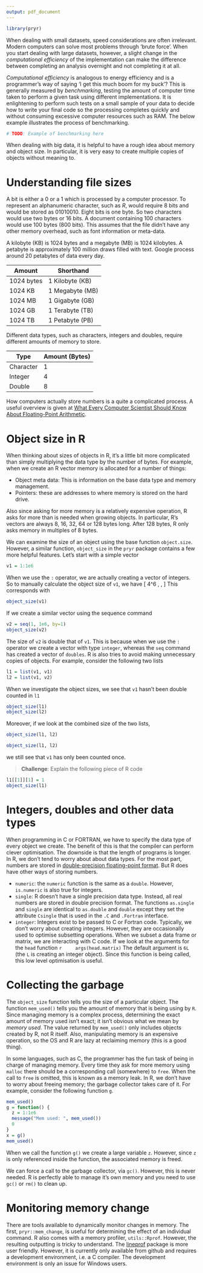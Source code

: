 ```yaml
---
output: pdf_document
---
```


```r
library(pryr)
```

\chapter{Memory matters}

When dealing with small datasets, speed considerations
are often irrelevant. Modern computers can solve
most problems through 'brute force'. When you
start dealing with large datasets, however, a slight change in
the *computational efficiency* of the implementation
can make the difference between completing an analysis
overnight and not completing it at all.

*Computational efficiency* is analogous to energy efficiency
and is a programmer's way of saying 'I get this much boom for
my buck'? This is generally measured by *benchmarking*,
testing the amount of
computer time taken to perform a given task using different
implementations. It is enlightening to perform such tests on
a small sample of your data to decide how to write your
final code so the processing completes quickly and without
consuming excessive computer resources such as RAM. The below
example illustrates the process of benchmarking.

```r
# TODO: Example of benchmarking here
```

When dealing with big data, it is helpful to have a rough idea about memory and object size. In particular, it is very easy to create multiple copies of objects without meaning to.


# Understanding file sizes

A bit is either a $0$ or a $1$ which is processed by a computer processor. To represent an alphanumeric character, such as *R*, would require 8 bits and would be stored as $01010010$. Eight bits is one byte. So two characters would use two bytes or 16 bits. A document containing $100$ characters would use $100$ bytes ($800$ bits). This assumes that the file didn't have any other memory overhead, such as font information or meta-data. 

A kilobyte (KB) is 1024 bytes and a megabyte (MB) is 1024 kilobytes. A petabyte is approximately 100 million draws filled with text. Google process around 20 petabytes of data every day.

Amount | Shorthand
-------|------------------
1024 bytes | 1 Kilobyte (KB)
1024 KB | 1 Megabyte (MB)
1024 MB | 1 Gigabyte (GB)
1024 GB | 1 Terabyte (TB)
1024 TB | 1 Petabyte (PB)

Different data types, such as characters, integers and doubles, require different amounts of memory to store. 

Type | Amount (Bytes)
-----|------------------
Character | 1
Integer| 4
Double | 8

How computers actually store numbers is a quite a complicated process. A useful overview is given at [What Every Computer Scientist Should Know About Floating-Point Arithmetic](https://docs.oracle.com/cd/E19957-01/806-3568/ncg_goldberg.html).


# Object size in R

When thinking about sizes of objects in R, it's a little bit more complicated than simply multiplying the data type by the number of bytes. For example, when we create an R vector memory is allocated for a number of things:

 * Object meta data: This is information on the base data type and memory management.
 * Pointers: these are addresses to where memory is stored on the hard drive.
 
Also since asking for more memory is a relatively expensive operation, R asks for more than is needed when growing objects. In particular, R's vectors are always $8$, $16$, $32$, $64$ or $128$ bytes long. After $128$ bytes, R only asks memory in multiples of $8$ bytes.

We can examine the size of an object using the base function `object.size`. However, a similar function, `object_size` in the `pryr` package contains a few more helpful features. Let's start with a simple vector
```r
v1 = 1:1e6
```
When we use the `:` operator, we are actually creating a vector of integers. So to manually calculate the object size of `v1`, we have
\[
4\times 10^6 \,\text{bytes} \simeq  4 \,\text{MB}
\]
This corresponds with 
```r
object_size(v1)
```
If we create a similar vector using the sequence command
```r
v2 = seq(1, 1e6, by=1)
object_size(v2)
```
The size of `v2` is double that of `v1`. This is because when we use the `:` operator we create a vector with type `integer`, whereas the `seq` command has created a vector of `doubles`. R is also tries to avoid making unnecessary copies of objects. For example, consider the following two lists
```r
l1 = list(v1, v1)
l2 = list(v1, v2)
```
When we investigate the object sizes, we see that `v1` hasn't been double counted in `l1`
```r
object_size(l1)
object_size(l2)
```
Moreover, if we look at the combined size of the two lists, 
```r
object_size(l1, l2)

object_size(l1, l2)
```
we still see that `v1` has only been counted once.

> **Challenge**: Explain the following piece of R code

```r
l1[[1]][1] = 1
object_size(l1)
```

# Integers, doubles and other data types

When programming in C or FORTRAN, we have to specify the data type of every object we create. The benefit of this is that the compiler can perform clever optimisation. The downside is that the length of programs is longer. In R, we don't tend to worry about about data types. For the most part, numbers are stored in [double-precision floating-point format](https://en.wikipedia.org/wiki/Double-precision_floating-point_format). But R does have other ways of storing numbers.
  
  * `numeric`: the `numeric` function is the same as a `double`. However, `is.numeric` is also true for integers.
  * `single`: R doesn't have a single precision data type. Instead, all real numbers are stored in double precision format. The functions `as.single` and `single` are identical to `as.double` and `double` except they set the attribute `Csingle` that is used in the `.C` and `.Fortran` interface.
  * `integer`: Integers exist to be passed to C or Fortran code. Typically, we don't worry about creating integers. However, they are occasionally used to optimise subsetting operations. When we subset a data frame or matrix, we are interacting with C code. If we look at the arguments for the `head` function
    ```r
    args(head.matrix)
    ```
    The default argument is `6L` (the `L` is creating an integer object). Since this function is being called, this low level optimisation is useful.
 
# Collecting the garbage

The `object_size` function tells you the size of a particular object. The function `mem_used()` tells you the amount of memory that is being using by `R`. Since managing memory is a complex process, determining the exact amount of memory used isn't exact; it isn't obvious what we mean by *memory used*. The value returned by `mem_used()` only includes objects created by R, not R itself. Also, manipulating memory is an expensive operation, so the OS and R are lazy at reclaiming memory (this is a good thing).

In some languages, such as C, the programmer has the fun task of being in charge of managing memory. Every time they ask for more memory using `malloc` there should be a corresponding call (somewhere) to `free`. When the call to `free` is omitted, this is known as a memory leak. In R, we don't have to worry about freeing memory; the garbage collector takes care of it. For example, consider the following function `g`. 

```r
mem_used()
g = function() {
  z = 1:1e6
  message("Mem used: ", mem_used())
  0
}
x = g()
mem_used()
```

When we call the function `g()` we create a large variable `z`. However, since `z` is only referenced inside the function, the associated memory is freed. 

We can force a call to the garbage collector, via `gc()`. However, this is never needed. R is perfectly able to manage it's own memory and you need to use `gc()` or `rm()` to clean up.

# Monitoring memory change

There are tools available to dynamically monitor changes in memory. The first, `pryr::mem_change`, is useful for determining the effect of an individual command. R also comes with a memory profiler, `utils::Rprof`. However, the resulting outputting is tricky to understand. The [lineprof](https://github.com/hadley/lineprof) package is more user friendly. However, it is currently only available from github and requires a development environment, i.e. a C compiler. The development environment is only an issue for Windows users.



































